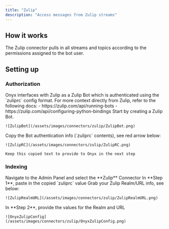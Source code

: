 ```yaml
---
title: "Zulip"
description: "Access messages from Zulip streams"
---
```


## How it works

The Zulip connector pulls in all streams and topics according to the permissions assigned to the bot user.

## Setting up

### Authorization

<Steps>
  <Step title="Understand Zulip bot auth">
    Onyx interfaces with Zulip as a Zulip Bot which is authenticated using the `zuliprc` config format.
    For more context directly from Zulip, refer to the following docs:
    - https://zulip.com/api/running-bots
    - https://zulip.com/api/configuring-python-bindings
  </Step>

  <Step title="Create a Zulip Bot">
    Start by creating a Zulip Bot.

    ![ZulipBot](/assets/images/connectors/zulip/ZulipBot.png)
  </Step>

  <Step title="Copy zuliprc contents">
    Copy the Bot authentication info (`zuliprc` contents), see red arrow below:

    ![ZulipRC](/assets/images/connectors/zulip/ZulipRC.png)

    Keep this copied text to provide to Onyx in the next step
  </Step>
</Steps>

### Indexing

<Steps>
  <Step title="Open Zulip connector">
    Navigate to the Admin Panel and select the **Zulip** Connector
  </Step>

  <Step title="Paste zuliprc">
    In **Step 1**, paste in the copied `zuliprc` value
  </Step>

  <Step title="Get Realm/URL">
    Grab your Zulip Realm/URL info, see below:

    ![ZulipRealmURL](/assets/images/connectors/zulip/ZulipRealmURL.png)
  </Step>

  <Step title="Enter Realm and URL">
    In **Step 2**, provide the values for the Realm and URL

    ![OnyxZulipConfig](/assets/images/connectors/zulip/OnyxZulipConfig.png)
  </Step>
</Steps>

